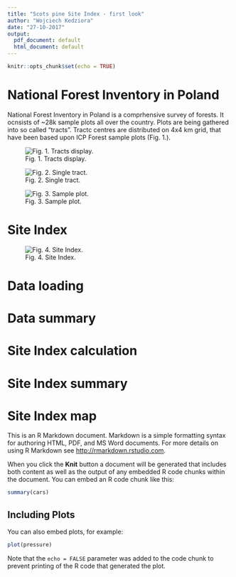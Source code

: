 ```yaml
---
title: "Scots pine Site Index - first look"
author: "Wojciech Kedziora"
date: "27-10-2017"
output:
  pdf_document: default
  html_document: default
---
```


```r
knitr::opts_chunk$set(echo = TRUE)
```

# National Forest Inventory in Poland

National Forest Inventory in Poland is a comprhensive survey of forests. It ocnsists of ~28k sample plots all over the country. Plots are being gathered into so called "tracts". Tractc centres are distributed on 4x4 km grid, that have been based upon ICP Forest sample plots (Fig. 1.).

![Fig. 1. Tracts display.](D:/Praca/Badania/Doktorat/img/tracts.jpg)

![Fig. 2. Single tract.](D:/Praca/Badania/Doktorat/img/tract.jpg)


![Fig. 3. Sample plot.](D:/Praca/Badania/Doktorat/img/sample_plot.jpg)

# Site Index

![Fig. 4. Site Index.](D:/Praca/Badania/Doktorat/img/site_index.jpg)

# Data loading

# Data summary

# Site Index calculation

# Site Index summary

# Site Index map


This is an R Markdown document. Markdown is a simple formatting syntax for authoring HTML, PDF, and MS Word documents. For more details on using R Markdown see <http://rmarkdown.rstudio.com>.

When you click the **Knit** button a document will be generated that includes both content as well as the output of any embedded R code chunks within the document. You can embed an R code chunk like this:

```r
summary(cars)
```

## Including Plots

You can also embed plots, for example:

```r
plot(pressure)
```

Note that the `echo = FALSE` parameter was added to the code chunk to prevent printing of the R code that generated the plot.
